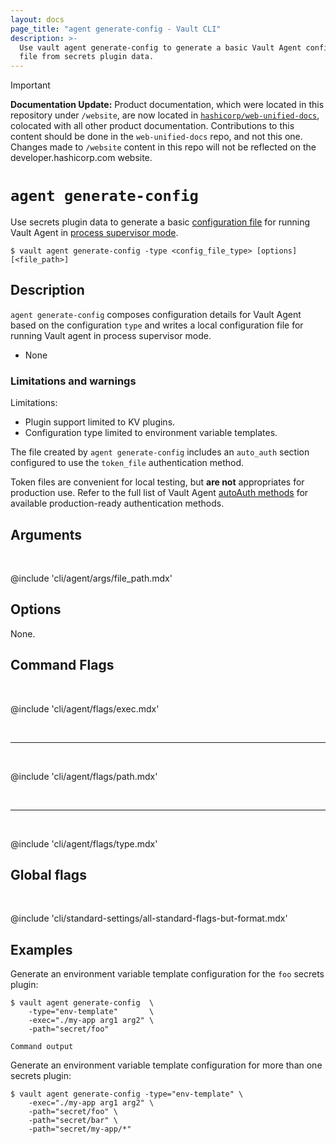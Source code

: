 ```yaml
---
layout: docs
page_title: "agent generate-config - Vault CLI"
description: >-
  Use vault agent generate-config to generate a basic Vault Agent configuration
  file from secrets plugin data.
---
```


> [!IMPORTANT]  
> **Documentation Update:** Product documentation, which were located in this repository under `/website`, are now located in [`hashicorp/web-unified-docs`](https://github.com/hashicorp/web-unified-docs), colocated with all other product documentation. Contributions to this content should be done in the `web-unified-docs` repo, and not this one. Changes made to `/website` content in this repo will not be reflected on the developer.hashicorp.com website.

# `agent generate-config`

Use secrets plugin data to generate a basic
[configuration file](/vault/docs/agent-and-proxy/agent#configuration-file-options)
for running Vault Agent in [process supervisor mode](/vault/docs/agent-and-proxy/agent/process-supervisor).

<CodeBlockConfig hideClipboard>

```shell-session
$ vault agent generate-config -type <config_file_type> [options] [<file_path>]
```

</CodeBlockConfig>

## Description 

`agent generate-config` composes configuration details for Vault Agent
based on the configuration `type` and writes a local configuration file for
running Vault agent in process supervisor mode.

<Tip title="Related API endpoints">

  - None

</Tip>

### Limitations and warnings

Limitations:

- Plugin support limited to KV plugins.
- Configuration type limited to environment variable templates.

<Warning title="Not appropriate for production">

  The file created by `agent generate-config` includes an `auto_auth` section
  configured to use the `token_file` authentication method.

  Token files are convenient for local testing, but **are not** appropriates for
  production use. Refer to the full list of Vault Agent
  [autoAuth methods](/vault/docs/agent-and-proxy/autoauth/methods) for available
  production-ready authentication methods.

</Warning>

## Arguments

<br />

@include 'cli/agent/args/file_path.mdx'



## Options

None.



## Command Flags

<br />

@include 'cli/agent/flags/exec.mdx'

<br /><hr /><br />

@include 'cli/agent/flags/path.mdx'

<br /><hr /><br />

@include 'cli/agent/flags/type.mdx'



## Global flags

<br />

@include 'cli/standard-settings/all-standard-flags-but-format.mdx'



## Examples

Generate an environment variable template configuration for the `foo` secrets
plugin:

```shell-session
$ vault agent generate-config  \
    -type="env-template"       \
    -exec="./my-app arg1 arg2" \
    -path="secret/foo"

Command output
```

Generate an environment variable template configuration for more than one
secrets plugin:

```shell-session
$ vault agent generate-config -type="env-template" \
    -exec="./my-app arg1 arg2" \
    -path="secret/foo" \
    -path="secret/bar" \
    -path="secret/my-app/*"
```